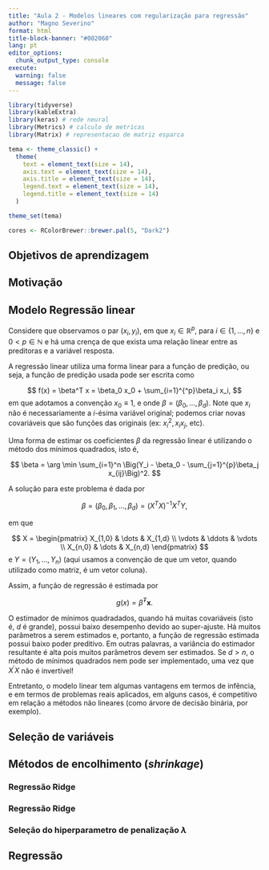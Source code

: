 ```yaml
---
title: "Aula 2 - Modelos lineares com regularização para regressão"
author: "Magno Severino"
format: html
title-block-banner: "#002060"
lang: pt
editor_options: 
  chunk_output_type: console
execute:
  warning: false
  message: false
---
```


```r
library(tidyverse)
library(kableExtra)
library(keras) # rede neural
library(Metrics) # calculo de metricas
library(Matrix) # representacao de matriz esparca

tema <- theme_classic() +
  theme(
    text = element_text(size = 14),
    axis.text = element_text(size = 14),
    axis.title = element_text(size = 14),
    legend.text = element_text(size = 14),
    legend.title = element_text(size = 14)
  )

theme_set(tema)

cores <- RColorBrewer::brewer.pal(5, "Dark2")
```

## Objetivos de aprendizagem

## Motivação

## Modelo Regressão linear

Considere que observamos o par $(x_i, y_i),$ em que $x_i \in \mathbb R^p,$ para $i \in \{1, \dots, n\}$ e $0 < p \in \mathbb N$ e há uma crença de que exista uma relação linear entre as preditoras e a variável resposta.

A regressão linear utiliza uma forma linear para a função de predição, ou seja, a função de predição usada pode ser escrita como

$$
f(x) = \beta^T x = \beta_0 x_0 + \sum_{i=1}^{^p}\beta_i x_i,
$$
em que adotamos a convenção $x_0 \equiv 1$, e onde $\beta = (\beta_0, \ldots, \beta_d)$. 
Note que $x_i$ não é necessariamente a $i$-ésima variável original; podemos criar novas covariáveis que são funções das originais (ex: $x_i^2, x_i x_j,$ etc).

Uma forma de estimar os coeficientes $\beta$ da regressão linear é utilizando o método dos mínimos quadrados, isto é,

$$
\beta = \arg \min \sum_{i=1}^n \Big(Y_i - \beta_0 - \sum_{j=1}^{p}\beta_j x_{ij}\Big)^2.
$$

A solução para este problema é dada por

$$
\beta = (\beta_0, \beta_1, \dots, \beta_d) = (X^T X)^{-1} X^T Y,
$$

em que

$$
X = \begin{pmatrix}
X_{1,0} & \dots & X_{1,d} \\
\vdots & \ddots & \vdots \\
X_{n,0} & \dots & X_{n,d}
\end{pmatrix}
$$
e $Y = (Y_1, \dots, Y_n)$ (aqui usamos a convenção de que um vetor, quando utilizado como matriz, é um vetor coluna).

Assim, a função de regressão é estimada por

$$
g(x) = \hat\beta^T \mathbf x.
$$

O estimador de mínimos quadradados, quando há muitas covariáveis (isto é, $d$ é grande), possui baixo desempenho devido ao super-ajuste. 
Há muitos parâmetros a serem estimados e, portanto, a função de regressão estimada possui baixo poder preditivo. 
Em outras palavras, a variância do estimador resultante é alta pois muitos parâmetros devem ser estimados.
Se $d > n$, o método de mínimos quadrados nem pode ser implementado, uma vez que $X^\prime X$ não é invertível!

Entretanto, o modelo linear tem algumas vantagens em termos de infência, e em termos de problemas reais aplicados, em alguns casos, é competitivo em relação a métodos não lineares (como árvore de decisão binária, por exemplo).

## Seleção de variáveis

## Métodos de encolhimento (_shrinkage_)

### Regressão Ridge

### Regressão Ridge

### Seleção do hiperparametro de penalização $\lambda$

## Regressão
